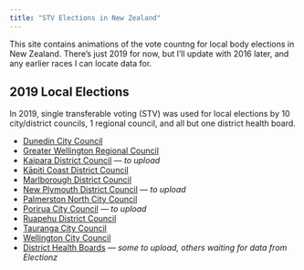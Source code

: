 ```yaml
---
title: "STV Elections in New Zealand"
---
```


This site contains animations of the vote countng for local body elections
in New Zealand. There's just 2019 for now, but I'll update with 2016 later,
and any earlier races I can locate data for.

## 2019 Local Elections

In 2019, single transferable voting (STV) was used for local elections by
10 city/district councils, 1 regional council, and all but one
district health board.

* [Dunedin City Council](dcc2019.html)
* [Greater Wellington Regional Council](gwrc2019.html)
* [Kaipara District Council](kdc2019.html) --- *to upload*
* [Kāpiti Coast District Council](kcdc2019.html)
* [Marlborough District Council](mdc2019.html)
* [New Plymouth District Council](npdc2019.html) --- *to upload*
* [Palmerston North City Council](pncc2019.html)
* [Porirua City Council](pcc2019.html) --- *to upload*
* [Ruapehu District Council](rdc2019.html)
* [Tauranga City Council](tcc2019.html)
* [Wellington City Council](wcc2019.html)
* [District Health Boards](dhbs2019.html) --- *some to upload, others waiting for data from Electionz*

